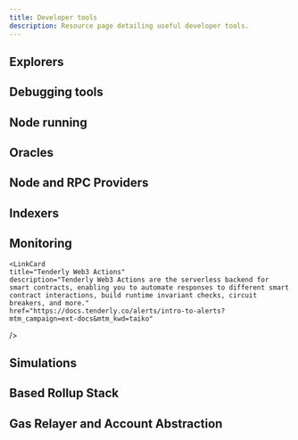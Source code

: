 ```yaml
---
title: Developer tools
description: Resource page detailing useful developer tools.
---
```



## Explorers

<CardGrid>
  <LinkCard
    title="Taiko BCR Explorer"
    description="An explorer page for viewing the status of Taiko's BCR rollups."
    href="https://taikonow.xyz"
  />
  <LinkCard
    title="Dune Dashboard (BCR)"
    description="A Dune dashboard to track Taiko BCR mainnet, built by Taiko Labs."
    href="https://dune.com/taiko_xyz/taikobcr"
  />
    <LinkCard
    title="Tenderly Developer Explorer"
    description="Developer Explorer allows you to monitor and inspect transactions, providing high level of details and additional tools such as debugger, simulator, alerts, Virtual TestNets and more."
    href="https://docs.tenderly.co/developer-explorer?mtm_campaign=ext-docs&mtm_kwd=taiko"
  />
</CardGrid>

## Debugging tools

<CardGrid>
  <LinkCard
    title="Tenderly"
    description="Debugger is the complete debugging solution for analyzing, testing, and optimizing smart contracts and transactions. It brings visibility to transaction details to enhance the debugging experience, with features like step-by-step execution, expression evaluation, and more."
    href="https://tenderly.co?mtm_campaign=ext-docs&mtm_kwd=taiko"
  />
</CardGrid>


## Node running

<CardGrid>
  <LinkCard
    title="Dojo Node"
    description="A user-friendly dashboard for monitoring and configuring your Taiko node."
    href="https://dojonode.xyz"
  />
</CardGrid>

## Oracles

<CardGrid>
  <LinkCard
    title="Api3"
    description="Api3 delivers first-party oracles that pay you — connecting real-world data directly to smart contracts while reclaiming lost value through Oracle Extractable Value (OEV). Explore the Api3 Market and start earning."
    href="https://market.api3.org/taiko"
  />
  <LinkCard
    title="Pyth Network"
    description="Pyth Network is the largest first-party Oracle network, delivering real-time data across a vast number of chains. Pyth introduces an innovative low-latency pull oracle design, where users can pull price updates on-chain when needed, enabling everyone in the blockchain environment to access that data point most efficiently. Pyth network updates the prices every 400ms, making Pyth the fastest on-chain oracle."
    href="https://docs.pyth.network/price-feeds/use-real-time-data/evm"
  />

  <LinkCard
    title="APRO"
    description="APRO Data Service provides Data Push, empowering smart contracts with accurate, reliable data for a wide range of DeFi applications and beyond."
    href="https://www.apro.com/data-push?chain=taiko-main"
  />
</CardGrid>

## Node and RPC Providers

<CardGrid>
  <LinkCard
    title="Porters TKN Api"
    description="PORTERS provides Web3 DePIN infrastructure through the POKT Network. The PORTERS Token Name Service API provides API access to token metadata, including TAIKO, through REST endpoints that may be accessed through the user's PORTERS App."
    href="https://docs.porters.xyz/"
  />
  <LinkCard
    title="Tenderly"
    description="Tenderly offers a highly performant and reliable production infrastructure, equipped with custom RPC methods for gas price prediction, simulations, tracing, and more."
    href="https://docs.tenderly.co/node/rpc-reference/taiko-hekla?mtm_campaign=ext-docs&mtm_kwd=taiko"
  />
  <LinkCard
    title="BlockPI"
    description="BlockPI is a high-performance, global Web3 infrastructure provider offering reliable RPC endpoints and developer APIs. Designed for dApp builders, BlockPI delivers fast, low-latency access to both real-time and historical chain data."
    href="https://blockpi.io/chain/taiko"
  />
  <LinkCard
    title="ankr"
    description="Ankr is a decentralized Web3 infrastructure provider that powers developers and enterprises. Through its global node network of RPC andAPI endpoints, Ankr enables seamless dApp development, staking, and staking-node hosting — all without requiring users to manage complex infrastructure."
    href="https://www.ankr.com/rpc/taiko/"
  />
  <LinkCard
    title="dRPC"
    description="dRPC is a decentralized, high‑performance RPC provider powering access to EVM‑based chains via a global, multi‑provider network. It offers latency‑optimized routing, usage-based pricing, detailed dev analytics dashboards, and strong decentralization principles."
    href="https://drpc.org/chainlist/taiko#taiko"
  />
</CardGrid>

## Indexers

<CardGrid>
  <LinkCard
    title="Goldsky"
    description="Goldsky offers high-performance subgraph hosting and realtime data replication pipelines (Mirror). Subgraphs allow for flexible indexing with typescript, with support for webhooks, and Mirror allows users to get live blockchain data in database or message queues with a single yaml config."
    href="https://docs.goldsky.com/chains/taiko/?utm_source=taiko&utm_medium=docs"
  />
</CardGrid>

## Monitoring

<CardGrid>
  <LinkCard
    title="Tenderly Alerts"
    description="Tenderly Alerts allow you to get notifications or trigger external webhooks based on transactions and contract interactions on Taiko. With Alerts API, it's possible to create custom alerts with more granular triggering criteria."
    href="https://docs.tenderly.co/alerts/intro-to-alerts?mtm_campaign=ext-docs&mtm_kwd=taiko"
  />

    <LinkCard
    title="Tenderly Web3 Actions"
    description="Tenderly Web3 Actions are the serverless backend for smart contracts, enabling you to automate responses to different smart contract interactions, build runtime invariant checks, circuit breakers, and more."
    href="https://docs.tenderly.co/alerts/intro-to-alerts?mtm_campaign=ext-docs&mtm_kwd=taiko"
  />
</CardGrid>

## Simulations

<CardGrid>
  <LinkCard
    title="Tenderly Simulations"
    description="Integrate Simulation RPC to predict transaction outcomes such as asset changes, precise gas usage, and emitted events."
    href="https://docs.tenderly.co/simulations/single-simulations#simulate-via-rpc?mtm_campaign=ext-docs&mtm_kwd=taiko"
  />
</CardGrid>

## Based Rollup Stack

<CardGrid>
  <LinkCard
    title="Nethermind Surge"
    description="Developed by Nethermind, Surge is a high-performance, based rollup template built on a modified Taiko stack that embodies Ethereum's principles of decentralization, security, and censorship resistance."
    href="https://docs.surge.wtf/docs/intro"
  />
</CardGrid>

## Gas Relayer and Account Abstraction

<CardGrid>
  <LinkCard
    title="Thirdweb"
    description="Thirdweb is a Web3 development platform that lets you easily build, deploy, and scale blockchain apps with prebuilt smart contracts, wallet infrastructure, and developer tools."
    href="https://thirdweb.com/taiko"
  />
</CardGrid>
